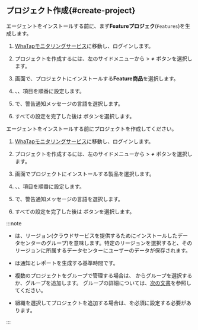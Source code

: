 ## プロジェクト作成{#create-project}

<InDoc product='kafka'>

エージェントをインストールする前に、まず**Featureプロジェク**(<code class='Features'>Features</code>)を生成します。

1. [WhaTapモニタリングサービス](https://service.whatap.io)に移動し、ログインします。

2. プロジェクトを作成するには、左のサイドメニューから<Cmdname sid="BTN07332" className="uitext" /> &gt; ***+*** <Cmdname sid='BTN06696' className='uitext'/>ボタンを選択します。

3. <Cmdname sid="TTL07073" className="uitext" />画面で、プロジェクトにインストールする**Feature商品**を選択します。

4. <Cmdname sid="project_name" className="uitext" />、<Cmdname sid="data_server_region" className="uitext" />、<Cmdname sid="project_time_zone" className="uitext" />項目を順番に設定します。

   <ImgLang img='create-project-v3.png' desc='プロジェクトの生成'/>

5. <Cmdname sid="TTL07727" className="uitext" />で、警告通知メッセージの言語を選択します。

6. すべての設定を完了した後は <Cmdname sid="creating_a_project" className="uitext" /> ボタンを選択します。

</InDoc>

<Xclude product='kafka'>

エージェントをインストールする前にプロジェクトを作成してください。

1. [WhaTapモニタリングサービス](https://service.whatap.io)に移動し、ログインします。

2. プロジェクトを作成するには、左のサイドメニューから<Cmdname sid="BTN07332" className="uitext" /> &gt; ***+*** <Cmdname sid='BTN06696' className='uitext'/>ボタンを選択します。

3. <Cmdname sid="TTL07073" className="uitext" /> 画面でプロジェクトにインストールする製品を選択します。

4. <Cmdname sid="project_name" className="uitext" />、<Cmdname sid="data_server_region" className="uitext" />、<Cmdname sid="project_time_zone" className="uitext" />項目を順番に設定します。

   <ImgLang img='create-project-v3.png' desc='プロジェクトの生成'/>

5. <Cmdname sid="TTL07727" className="uitext" />で、警告通知メッセージの言語を選択します。

6. すべての設定を完了した後は <Cmdname sid="creating_a_project" className="uitext" /> ボタンを選択します。

</Xclude>

:::note

- <Cmdname sid="data_server_region" className="uitext" />は、リージョン(クラウドサービスを提供するためにインストールしたデータセンターのグループ)を意味します。特定のリージョンを選択すると、そのリージョンに所属するデータセンターにユーザーのデータが保存されます。

- <Cmdname sid="project_time_zone" className="uitext" />は通知とレポートを生成する基準時間です。

- 複数のプロジェクトをグループで管理する場合は、 <Cmdname sid="project_groups" className="uitext" />からグループを選択するか、グループを追加します。 グループの詳細については、[次の文書](/project/group)を参照してください。

- 組織を選択してプロジェクトを追加する場合は、<Cmdname sid="group_of_organization" className="uitext" />を必須に設定する必要があります。

:::
